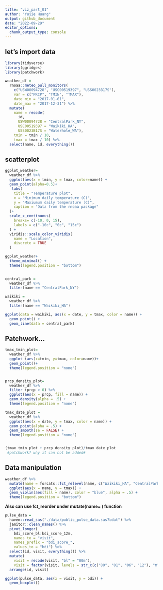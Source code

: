 ```yaml
---
title: "viz_part_01"
author: "Yujie Huang"
output: github_document
date: "2022-09-29"
editor_options: 
  chunk_output_type: console
---
```


## let's import data

```r
library(tidyverse)
library(ggridges)
library(patchwork)
```
```r
weather_df = 
  rnoaa::meteo_pull_monitors(
    c("USW00094728", "USC00519397", "USS0023B17S"),
    var = c("PRCP", "TMIN", "TMAX"), 
    date_min = "2017-01-01",
    date_max = "2017-12-31") %>%
  mutate(
    name = recode(
      id, 
      USW00094728 = "CentralPark_NY", 
      USC00519397 = "Waikiki_HA",
      USS0023B17S = "Waterhole_WA"),
    tmin = tmin / 10,
    tmax = tmax / 10) %>%
  select(name, id, everything())
```


## scatterplot

```r
ggplot_weather=
  weather_df %>%  
  ggplot(aes(x = tmin, y = tmax, color=name)) + 
  geom_point(alpha=0.5)+
   labs(
    title = "Temperature plot",
    x = "Minimum daily temperature (C)",
    y = "Maxiumum daily temperature (C)",
    caption = "Data from the rnoaa package"
  )+
  scale_x_continuous(
    breaks= c(-10, 0, 15),
    labels = c("-10c", "0c", "15c")
  ) + 
  viridis::scale_color_viridis(
    name = "Location", 
    discrete = TRUE
  )
```

```r
ggplot_weather+ 
  theme_minimal() +
  theme(legend.position = "bottom")
 
```


```r

central_park = 
  weather_df %>% 
  filter(name == "CentralPark_NY")

waikiki = 
  weather_df %>% 
  filter(name == "Waikiki_HA")

ggplot(data = waikiki, aes(x = date, y = tmax, color = name)) + 
  geom_point() + 
  geom_line(data = central_park)

```



## Patchwork...

```r
tmax_tmin_plot=
  weather_df %>% 
  ggplot (aes(x=tmin, y=tmax, color=name))+
  geom_point()+
  theme(legend.position = "none")


prcp_density_plot=
  weather_df %>% 
  filter (prcp > 0) %>% 
  ggplot(aes(x = prcp, fill = name)) + 
  geom_density(alpha = .5) + 
  theme(legend.position = "none")

tmax_date_plot = 
  weather_df %>% 
  ggplot(aes(x = date, y = tmax, color = name)) + 
  geom_point(alpha = .5) +
  geom_smooth(se = FALSE) + 
  theme(legend.position = "none")


(tmax_tmin_plot + prcp_density_plot)/tmax_date_plot  
 #patchwork? why it can not be added#


```

## Data manipulation

```r
weather_df %>%
  mutate(name = forcats::fct_relevel(name, c("Waikiki_HA", "CentralPark_NY", "Waterhole_WA"))) %>% 
  ggplot(aes(x = name, y = tmax)) + 
  geom_violin(aes(fill = name), color = "blue", alpha = .5) + 
  theme(legend.position = "bottom")

```

**Also can use fct_reorder under mutate(name= ) function**



```r
pulse_data = 
  haven::read_sas("./data/public_pulse_data.sas7bdat") %>%
  janitor::clean_names() %>%
  pivot_longer(
    bdi_score_bl:bdi_score_12m,
    names_to = "visit", 
    names_prefix = "bdi_score_",
    values_to = "bdi") %>%
  select(id, visit, everything()) %>%
  mutate(
    visit = recode(visit, "bl" = "00m"),
    visit = factor(visit, levels = str_c(c("00", "01", "06", "12"), "m"))) %>%
  arrange(id, visit)

ggplot(pulse_data, aes(x = visit, y = bdi)) + 
  geom_boxplot()
```




